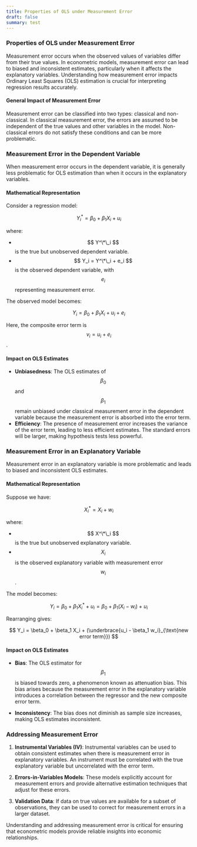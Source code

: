 ```yaml
---
title: Properties of OLS under Measurement Error
draft: false
summary: test
---
```



<TOCInline toc={props.toc} asDisclosure />

### **Properties of OLS under Measurement Error**

Measurement error occurs when the observed values of variables differ from their true values. In econometric models, measurement error can lead to biased and inconsistent estimates, particularly when it affects the explanatory variables. Understanding how measurement error impacts Ordinary Least Squares (OLS) estimation is crucial for interpreting regression results accurately.

#### **General Impact of Measurement Error**

Measurement error can be classified into two types: classical and non-classical. In classical measurement error, the errors are assumed to be independent of the true values and other variables in the model. Non-classical errors do not satisfy these conditions and can be more problematic.

### **Measurement Error in the Dependent Variable**

When measurement error occurs in the dependent variable, it is generally less problematic for OLS estimation than when it occurs in the explanatory variables.

#### **Mathematical Representation**

Consider a regression model:

$$
Y^*_i = \beta_0 + \beta_1 X_i + u_i
$$

where:

- $$ Y^\*\_i $$ is the true but unobserved dependent variable.
- $$ Y_i = Y^\*\_i + e_i $$ is the observed dependent variable, with $$ e_i $$ representing measurement error.

The observed model becomes:

$$
Y_i = \beta_0 + \beta_1 X_i + u_i + e_i
$$

Here, the composite error term is $$ v_i = u_i + e_i $$.

#### **Impact on OLS Estimates**

- **Unbiasedness**: The OLS estimates of $$ \beta_0 $$ and $$ \beta_1 $$ remain unbiased under classical measurement error in the dependent variable because the measurement error is absorbed into the error term.
- **Efficiency**: The presence of measurement error increases the variance of the error term, leading to less efficient estimates. The standard errors will be larger, making hypothesis tests less powerful.

### **Measurement Error in an Explanatory Variable**

Measurement error in an explanatory variable is more problematic and leads to biased and inconsistent OLS estimates.

#### **Mathematical Representation**

Suppose we have:

$$
X^*_i = X_i + w_i
$$

where:

- $$ X^\*\_i $$ is the true but unobserved explanatory variable.
- $$ X_i $$ is the observed explanatory variable with measurement error $$ w_i $$.

The model becomes:

$$
Y_i = \beta_0 + \beta_1 X^*_i + u_i = \beta_0 + \beta_1 (X_i - w_i) + u_i
$$

Rearranging gives:

$$
Y_i = \beta_0 + \beta_1 X_i + (\underbrace{u_i - \beta_1 w_i}_{\text{new error term}})
$$

#### **Impact on OLS Estimates**

- **Bias**: The OLS estimator for $$ \beta_1 $$ is biased towards zero, a phenomenon known as attenuation bias. This bias arises because the measurement error in the explanatory variable introduces a correlation between the regressor and the new composite error term.

- **Inconsistency**: The bias does not diminish as sample size increases, making OLS estimates inconsistent.

### **Addressing Measurement Error**

1. **Instrumental Variables (IV)**: Instrumental variables can be used to obtain consistent estimates when there is measurement error in explanatory variables. An instrument must be correlated with the true explanatory variable but uncorrelated with the error term.

2. **Errors-in-Variables Models**: These models explicitly account for measurement errors and provide alternative estimation techniques that adjust for these errors.

3. **Validation Data**: If data on true values are available for a subset of observations, they can be used to correct for measurement errors in a larger dataset.

Understanding and addressing measurement error is critical for ensuring that econometric models provide reliable insights into economic relationships.

[^1]: https://ppl-ai-file-upload.s3.amazonaws.com/web/direct-files/30626316/2be59c8f-ac44-43e7-a595-38c5bea42df7/Jeffrey_M_Wooldridge_Introductory_Econometrics_A_Modern_Approach.pdf
[^2]: https://link.springer.com/article/10.1007/s00181-020-01942-z
[^3]: http://home.iitk.ac.in/~shalab/econometrics/Chapter16-Econometrics-Measurement%20Error%20Models.pdf
[^4]: https://www.albert.io/blog/ultimate-properties-of-ols-estimators-guide/
[^5]: http://personal.rhul.ac.uk/uhte/006/ec2203/Lecture%20Handout_measurement%20error.pdf
[^6]: http://fmwww.bc.edu/EC-C/F2014/2228/ECON2228_2014_8.slides.pdf
[^7]: https://people.stfx.ca/tleo/econ370term2lec4.pdf
[^8]: https://web.ics.purdue.edu/~bvankamm/Files/360%20Notes/08%20-%20Specification%20and%20Data%20Issues.pdf
